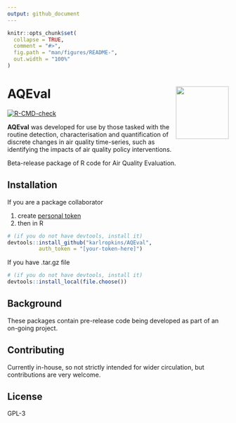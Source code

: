 ```yaml
---
output: github_document
---
```


<!-- README.md is generated from README.Rmd. Please edit that file -->

```r
knitr::opts_chunk$set(
  collapse = TRUE,
  comment = "#>",
  fig.path = "man/figures/README-",
  out.width = "100%"
)
```

# AQEval <img src="man/figures/logo.png" align="right" alt="" width="120" />

<!-- badges: start -->
[![R-CMD-check](https://github.com/karlropkins/AQEval/workflows/R-CMD-check/badge.svg)](https://github.com/karlropkins/AQEval/actions)
<!-- badges: end -->

__AQEval__ was developed for use by those tasked with the routine detection, characterisation and
quantification of discrete changes in air quality time-series, such as identifying the impacts
of air quality policy interventions.


Beta-release package of R code for Air Quality Evaluation.

## Installation

If you are a package collaborator

1. create [personal token](https://help.github.com/en/github/authenticating-to-github/creating-a-personal-access-token-for-the-command-line)
2. then in R 

```r
# (if you do not have devtools, install it) 
devtools::install_github("karlropkins/AQEval", 
          auth_token = "[your-token-here]") 
```

If you have .tar.gz file

```r
# (if you do not have devtools, install it)
devtools::install_local(file.choose())
```

## Background
These packages contain pre-release code being developed as part 
of an on-going project.

## Contributing
Currently in-house, so not strictly intended for wider circulation, 
but contributions are very welcome.

## License
GPL-3 

